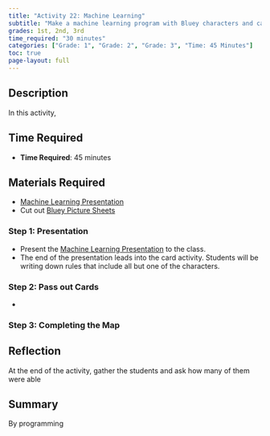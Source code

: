 ```yaml
---
title: "Activity 22: Machine Learning"
subtitle: "Make a machine learning program with Bluey characters and cards."
grades: 1st, 2nd, 3rd
time_required: "30 minutes"
categories: ["Grade: 1", "Grade: 2", "Grade: 3", "Time: 45 Minutes"]
toc: true
page-layout: full
---
```


## Description

In this activity, 

## Time Required

- **Time Required**: 45 minutes

## Materials Required

- [Machine Learning Presentation](https://www.canva.com/design/DAGhh-_-JbQ/kqsToR5VqOnBAAS2xPHLzw/edit?utm_content=DAGhh-_-JbQ&utm_campaign=designshare&utm_medium=link2&utm_source=sharebutton)
- Cut out [Bluey Picture Sheets](https://docs.google.com/document/d/12FfBhj8NRGW9XM9DdLFebX69YWY_ZnwVLvCxgKYDdmg/edit?usp=sharing)

### Step 1: Presentation

- Present the [Machine Learning Presentation](https://www.canva.com/design/DAGhh-_-JbQ/kqsToR5VqOnBAAS2xPHLzw/edit?utm_content=DAGhh-_-JbQ&utm_campaign=designshare&utm_medium=link2&utm_source=sharebutton) to the class. 
- The end of the presentation leads into the card activity. Students will be writing down rules that include all but one of the characters.

### Step 2: Pass out Cards

- 

### Step 3: Completing the Map 


## Reflection

At the end of the activity, gather the students and ask how many of them were able 

## Summary

By programming 
